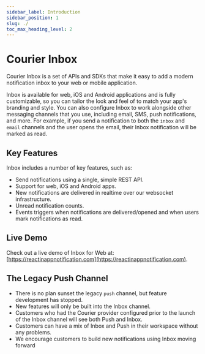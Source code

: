 ```yaml
---
sidebar_label: Introduction
sidebar_position: 1
slug: ./
toc_max_heading_level: 2
---
```


# Courier Inbox

Courier Inbox is a set of APIs and SDKs that make it easy to add a modern notification inbox to your web or mobile application.

Inbox is available for web, iOS and Android applications and is fully customizable, so you can tailor the look and feel of to match your app's branding and style. You can also configure Inbox to work alongside other messaging channels that you use, including email, SMS, push notifications, and more.  For example, if you send a notification to both the `inbox` and `email` channels and the user opens the email, their Inbox notification will be marked as read.

## Key Features

Inbox includes a number of key features, such as:

- Send notifications using a single, simple REST API.
- Support for web, iOS and Android apps.
- New notifications are delivered in realtime over our websocket infrastructure.
- Unread notification counts.
- Events triggers when notifications are delivered/opened and when users mark notifications as read.

## Live Demo

Check out a live demo of Inbox for Web at: [https://reactinappnotification.com](https://reactinappnotification.com).

## The Legacy Push Channel

- There is no plan sunset the legacy `push` channel, but feature development has stopped.
- New features will only be built into the Inbox channel.
- Customers who had the Courier provider configured prior to the launch of the Inbox channel will see both Push and Inbox.
- Customers can have a mix of Inbox and Push in their workspace without any problems.
- We encourage customers to build new notifications using Inbox moving forward

